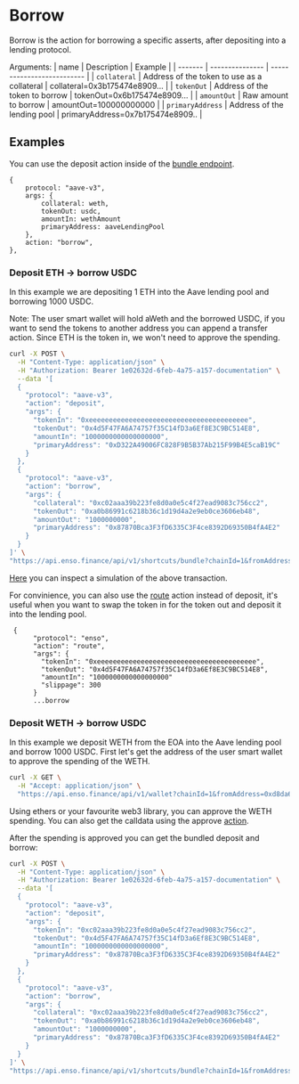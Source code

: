 # Borrow

Borrow is the action for borrowing a specific asserts, after depositing into a lending protocol.

Arguments:
| name | Description | Example |
| ------- | ---------------    | -------------------------- |
| `collateral` | Address of the token to use as a collateral | collateral=0x3b175474e8909... |
| `tokenOut` | Address of the token to borrow | tokenOut=0x6b175474e8909... |
| `amountOut` | Raw amount to borrow | amountOut=100000000000 |
| `primaryAddress` | Address of the lending pool | primaryAddress=0x7b175474e8909.. |

## Examples

You can use the deposit action inside of the [bundle endpoint](../api-reference/bundle).

```
{
    protocol: "aave-v3",
    args: {
        collateral: weth,
        tokenOut: usdc,
        amountIn: wethAmount
        primaryAddress: aaveLendingPool
    },
    action: "borrow",
},
```

### Deposit ETH -> borrow USDC
In this example we are depositing 1 ETH into the Aave lending pool and borrowing 1000 USDC.

Note: The user smart wallet will hold aWeth and the borrowed USDC, if you want to send the tokens to another address you can append a transfer action.
Since ETH is the token in, we won't need to approve the spending.


```bash copy
curl -X POST \
  -H "Content-Type: application/json" \
  -H "Authorization: Bearer 1e02632d-6feb-4a75-a157-documentation" \
  --data '[
  {
    "protocol": "aave-v3",
    "action": "deposit",
    "args": {
      "tokenIn": "0xeeeeeeeeeeeeeeeeeeeeeeeeeeeeeeeeeeeeeeee",
      "tokenOut": "0x4d5F47FA6A74757f35C14fD3a6Ef8E3C9BC514E8",
      "amountIn": "1000000000000000000",
      "primaryAddress": "0xD322A49006FC828F9B5B37Ab215F99B4E5caB19C"
    }
  },
  {
    "protocol": "aave-v3",
    "action": "borrow",
    "args": {
      "collateral": "0xc02aaa39b223fe8d0a0e5c4f27ead9083c756cc2",
      "tokenOut": "0xa0b86991c6218b36c1d19d4a2e9eb0ce3606eb48",
      "amountOut": "1000000000",
      "primaryAddress": "0x87870Bca3F3fD6335C3F4ce8392D69350B4fA4E2"
    }
  }
]' \
"https://api.enso.finance/api/v1/shortcuts/bundle?chainId=1&fromAddress=0xd8da6bf26964af9d7eed9e03e53415d37aa96045"
```

[Here](https://www.tdly.co/shared/simulation/ca163c5f-c154-40af-8e66-508710e3b518) you can inspect a simulation of the above transaction.

For convinience, you can also use the [route](./route.mdx) action instead of deposit, it's useful when you want to swap the token in for the token out and deposit it into the lending pool.

```
 {
      "protocol": "enso",
      "action": "route",
      "args": {
        "tokenIn": "0xeeeeeeeeeeeeeeeeeeeeeeeeeeeeeeeeeeeeeeee",
        "tokenOut": "0x4d5F47FA6A74757f35C14fD3a6Ef8E3C9BC514E8",
        "amountIn": "1000000000000000000"
        "slippage": 300
      }
      ...borrow
```

### Deposit WETH -> borrow USDC

In this example we deposit WETH from the EOA into the Aave lending pool and borrow 1000 USDC.
First let's get the address of the user smart wallet to approve the spending of the WETH.

```bash copy
curl -X GET \
  -H "Accept: application/json" \
  "https://api.enso.finance/api/v1/wallet?chainId=1&fromAddress=0xd8da6bf26964af9d7eed9e03e53415d37aa96045"
```

Using ethers or your favourite web3 library, you can approve the WETH spending. 
You can also get the calldata using the approve [action](./approve.mdx).

After the spending is approved you can get the bundled deposit and borrow:

```bash copy
curl -X POST \
  -H "Content-Type: application/json" \
  -H "Authorization: Bearer 1e02632d-6feb-4a75-a157-documentation" \
  --data '[
  {
    "protocol": "aave-v3",
    "action": "deposit",
    "args": {
      "tokenIn": "0xc02aaa39b223fe8d0a0e5c4f27ead9083c756cc2",
      "tokenOut": "0x4d5F47FA6A74757f35C14fD3a6Ef8E3C9BC514E8",
      "amountIn": "1000000000000000000",
      "primaryAddress": "0x87870Bca3F3fD6335C3F4ce8392D69350B4fA4E2"
    }
  },
  {
    "protocol": "aave-v3",
    "action": "borrow",
    "args": {
      "collateral": "0xc02aaa39b223fe8d0a0e5c4f27ead9083c756cc2",
      "tokenOut": "0xa0b86991c6218b36c1d19d4a2e9eb0ce3606eb48",
      "amountOut": "1000000000",
      "primaryAddress": "0x87870Bca3F3fD6335C3F4ce8392D69350B4fA4E2"
    }
  }
]' \
"https://api.enso.finance/api/v1/shortcuts/bundle?chainId=1&fromAddress=0xd8da6bf26964af9d7eed9e03e53415d37aa96045"
```
